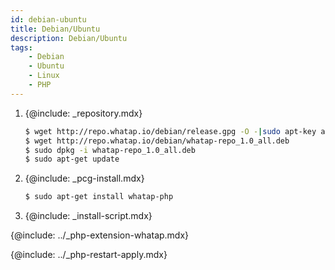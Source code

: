 ```yaml
---
id: debian-ubuntu
title: Debian/Ubuntu
description: Debian/Ubuntu
tags:
    - Debian
    - Ubuntu
    - Linux
    - PHP
---
```


1. {@include: _repository.mdx}

    ```bash title=SH
    $ wget http://repo.whatap.io/debian/release.gpg -O -|sudo apt-key add -
    $ wget http://repo.whatap.io/debian/whatap-repo_1.0_all.deb
    $ sudo dpkg -i whatap-repo_1.0_all.deb
    $ sudo apt-get update
    ```

1. {@include: _pcg-install.mdx} 

    ```bash title=SH
    $ sudo apt-get install whatap-php
    ```

1. {@include: _install-script.mdx}

{@include: ../_php-extension-whatap.mdx} 

{@include: ../_php-restart-apply.mdx} 